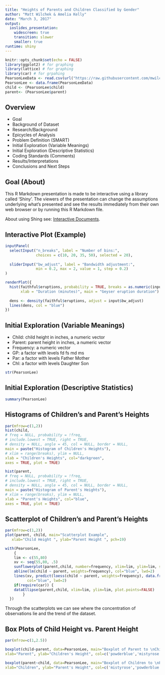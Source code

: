 ---
title: "Heights of Parents and Children Classified by Gender"
author: "Matt Wilchek & Amelia Kelly"
date: "March 3, 2017"
output:
  ioslides_presentation:
    widescreen: true
    transition: slower
    smaller: true
runtime: shiny
---
```{r setup, include=FALSE}
knitr::opts_chunk$set(echo = FALSE)
library(ggplot2) # for graphing
library(lattice) # for graphing
library(car) # for grpahing
PearsonLeeData <- read.csv(url("https://raw.githubusercontent.com/mwilchek/IntroToDS_Project1/master/NewPearsonLeeData.csv"))
PearsonLee <- data.frame(PearsonLeeData)
child <- (PearsonLee$child)
parent<- (PearsonLee$parent)
```

## Overview
- Goal
- Background of Dataset
- Research/Background
- Epicycles of Analysis
- Problem Definition (SMART)
- Initial Exploration (Variable Meanings)
- Initial Exploration (Descriptive Statistics)
- Coding Standards (Comments)
- Results/Interpretations
- Conclusions and Next Steps

## Goal (About)

This R Markdown presentation is made to be interactive using a library called 'Shiny'. The viewers of the presentation can change the assumptions underlying what's presented and see the results immediately from their own web browser or by running this R Markdown file. 

About using Shing see: [Interactive Documents](http://rmarkdown.rstudio.com/authoring_shiny.html).

## Interactive Plot (Example)

```{r eruptions}
inputPanel(
  selectInput("n_breaks", label = "Number of bins:",
              choices = c(10, 20, 35, 50), selected = 20),
  
  sliderInput("bw_adjust", label = "Bandwidth adjustment:",
              min = 0.2, max = 2, value = 1, step = 0.2)
)

renderPlot({
  hist(faithful$eruptions, probability = TRUE, breaks = as.numeric(input$n_breaks),
       xlab = "Duration (minutes)", main = "Geyser eruption duration")
  
  dens <- density(faithful$eruptions, adjust = input$bw_adjust)
  lines(dens, col = "blue")
})
```

## Initial Exploration (Variable Meanings)

- Child: child height in inches, a numeric vector
- Parent: parent height in inches, a numeric vector
- Frequency: a numeric vector
- GP: a factor with levels fd fs md ms
- Par: a factor with levels Father Mother
- Chl: a factor with levels Daughter Son
```{r echo=FALSE}
str(PearsonLee)
```

## Initial Exploration (Descriptive Statistics)

```{r echo=FALSE}
summary(PearsonLee)
```

## Histograms of Children's and Parent's Heights

```{r echo=FALSE}
par(mfrow=c(1,2))
hist(child,
# freq = NULL, probability = !freq,
# include.lowest = TRUE, right = TRUE,
# density = NULL, angle = 45, col = NULL, border = NULL,
main = paste("Histogram of Children's Heights"),
# xlim = range(breaks), ylim = NULL,
xlab = "Children's Heights", col="darkgreen",
axes = TRUE, plot = TRUE)

hist(parent,
# freq = NULL, probability = !freq,
# include.lowest = TRUE, right = TRUE,
# density = NULL, angle = 45, col = NULL, border = NULL,
main = paste("Histogram of Parent's Heights"),
# xlim = range(breaks), ylim = NULL,
xlab = "Parent's Heights", col="blue",
axes = TRUE, plot = TRUE)
```

## Scatterplot of Children's and Parent's Heights

```{r echo=FALSE}
par(mfrow=c(1,2))
plot(parent, child, main="Scatterplot Example",
   xlab="Child Height ", ylab="Parent Height ", pch=19)

with(PearsonLee, 
    {
    lim <- c(55,80)
    xv <- seq(55,80, .5)
    sunflowerplot(parent,child, number=frequency, xlim=lim, ylim=lim, seg.col="gray", size=.1, main="Sunflowerplot Example", xlab="Child Height", ylab="Parent Height")
    abline(lm(child ~ parent, weights=frequency), col="blue", lwd=2)
    lines(xv, predict(loess(child ~ parent, weights=frequency), data.frame(parent=xv)), 
          col="blue", lwd=2)
    if(require(car)) {
    dataEllipse(parent,child, xlim=lim, ylim=lim, plot.points=FALSE)
        }
  })
```

Through the scatterplots we can see where the concentration of observations lie and the trend of the dataset.

## Box Plots of Child Height vs. Parent Height

```{r echo=FALSE}
par(mfrow=c(1,2.5))

boxplot(child~parent, data=PearsonLee, main="Boxplot of Parent to \nChildren's Height",
xlab="Parent", ylab="Children's Height", col=c('powderblue','mistyrose'))

boxplot(parent~child, data=PearsonLee, main="Boxplot of Children to \nParent's Height",
xlab="Children", ylab="Parent's Height", col=c('mistyrose','powderblue'))
```
